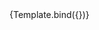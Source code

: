 

<Meta title="Core/Complex day view layout" component={Calendar} />


<Canvas>
  <Story
    name="Complex day view layout"
    args={{
      defaultView: Views.DAY,
      events: createEvents(1),
      step: 30,
    }}
    argTypes={{
      defaultView: { table: { disable: true } },
      events: { table: { disable: true } },
      step: { table: { disable: true } },
      dayLayoutAlgorithm: {
        name: 'dayLayoutAlgorithm',
        description: 'A day event layout(arrangement) algorithm',
        type: { name: 'enum' },
        defaultValue: 'overlap',
        table: {
          defaultValue: {
            summary: 'overlap',
          },
        },
        control: {
          type: 'select',
          options: { Overlap: 'overlap', 'Without overlap': 'no-overlap' },
        },
      },
    }}
  >
    {Template.bind({})}
  </Story>
</Canvas>
